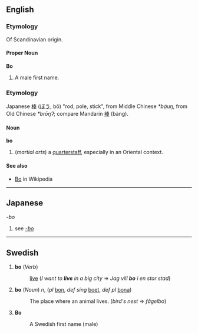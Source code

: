 ==English==
===Etymology===
Of Scandinavian origin.

====Proper Noun====
'''Bo'''
# A male first name.

===Etymology===
Japanese [[棒]] ([[ぼう]], bō) "rod, pole, stick", from Middle Chinese ''*bạ́uŋ'', from Old Chinese ''*brōŋʔ''; compare Mandarin [[棒]] (bàng).

====Noun====
'''bo''' 
# (''martial arts'') a [[quarterstaff]], especially in an Oriental context.

====See also====
*[[w:Bo (weapon)|Bo]] in Wikipedia

----

==Japanese==
''-bo''
#see ''[[-bo]]''

----
==Swedish==
# '''bo''' (''Verb'')
#: [[live]] (''I want to '''live''' in a big city'' => ''Jag vill '''bo''' i en stor stad'')
# '''bo''' (''Noun'') ''n'', (''pl'' [[bon]], ''def sing'' [[boet]], ''def pl'' [[bona]])
#: The place where an animal lives. (''bird's nest'' => ''fågelbo'')
# '''Bo''' 
#: A Swedish first name (male)